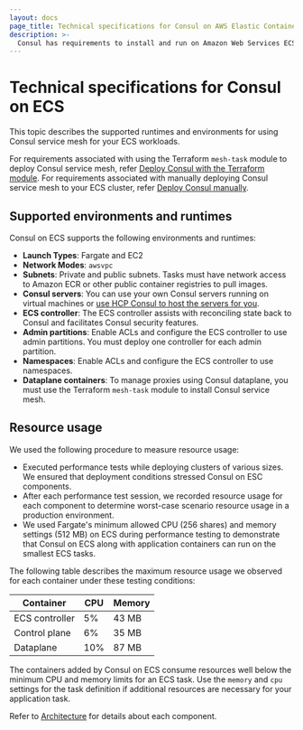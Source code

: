 ```yaml
---
layout: docs
page_title: Technical specifications for Consul on AWS Elastic Container Service (ECS)
description: >-
  Consul has requirements to install and run on Amazon Web Services ECS. Learn about Consul's requirements for Fargate and EC2, including network mode and subnet information, as well as server, routing, and ACL controller considerations.
---
```


# Technical specifications for Consul on ECS

This topic describes the supported runtimes and environments for using Consul service mesh for your ECS workloads.

For requirements associated with using the Terraform `mesh-task` module to deploy Consul service mesh, refer [Deploy Consul with the Terraform module](/consul/docs/register/service/ecs/automatic). For requirements associated with manually deploying Consul service mesh to your ECS cluster, refer [Deploy Consul manually](/consul/docs/register/service/ecs/manual). 

## Supported environments and runtimes

Consul on ECS supports the following environments and runtimes:

- **Launch Types**: Fargate and EC2
- **Network Modes**: `awsvpc`
- **Subnets**: Private and public subnets. Tasks must have network access to Amazon ECR or other public container registries to pull images.
- **Consul servers**: You can use your own Consul servers running on virtual machines or [use HCP Consul to host the servers for you](/hcp/docs/consul/hcp-managed).
- **ECS controller**: The ECS controller assists with reconciling state back to Consul and facilitates Consul security features.
- **Admin partitions**: <EnterpriseAlert inline/> Enable ACLs and configure the ECS controller to use admin partitions. You must deploy one controller for each admin partition. 
- **Namespaces**:  <EnterpriseAlert inline/> Enable ACLs and configure the ECS controller to use namespaces. 
- **Dataplane containers**: To manage proxies using Consul dataplane, you must use the Terraform `mesh-task` module to install Consul service mesh.

## Resource usage

We used the following procedure to measure resource usage:

- Executed performance tests while deploying clusters of various sizes. We
  ensured that deployment conditions stressed Consul on ESC components.
- After each performance test session, we recorded resource usage for each
  component to determine worst-case scenario resource usage in a production
  environment.
- We used Fargate's minimum allowed CPU (256 shares) and memory settings (512
  MB) on ECS during performance testing to demonstrate that Consul on ECS along
  with application containers can run on the smallest ECS tasks.

The following table describes the maximum resource usage we observed for each container under these testing conditions:

| Container      | CPU | Memory |
| -------------- | --- | ------ |
| ECS controller | 5%  | 43 MB  |
| Control plane  | 6%  | 35 MB  |
| Dataplane      | 10% | 87 MB  |

The containers added by Consul on ECS consume resources well below the minimum CPU and
memory limits for an ECS task. Use the `memory` and `cpu` settings for the task definition
if additional resources are necessary for your application task.

Refer to [Architecture](/consul/docs/reference/architecture/ecs) for details about each component.